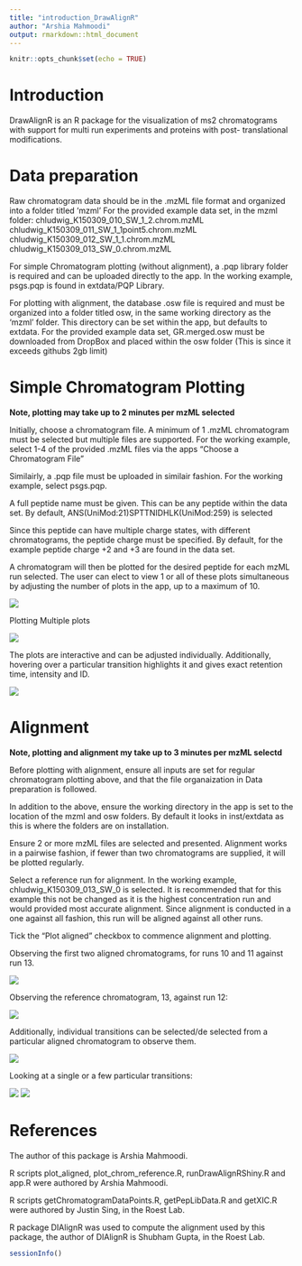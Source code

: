 ```yaml
---
title: "introduction_DrawAlignR"
author: "Arshia Mahmoodi"
output: rmarkdown::html_document
---
```


```r
knitr::opts_chunk$set(echo = TRUE)
```

# Introduction

DrawAlignR is an R package for the visualization of ms2 chromatograms with support for multi run experiments and proteins with post-
translational modifications.

# Data preparation

Raw chromatogram data should be in the .mzML file format and organized into a folder titled 'mzml'
For the provided example data set, in the mzml folder:
chludwig_K150309_010_SW_1_2.chrom.mzML
chludwig_K150309_011_SW_1_1point5.chrom.mzML
chludwig_K150309_012_SW_1_1.chrom.mzML
chludwig_K150309_013_SW_0.chrom.mzML

For simple Chromatogram plotting (without alignment), a .pqp library folder is required and can be uploaded directly to the app.
In the working example, psgs.pqp is found in extdata/PQP Library.

For plotting with alignment, the database .osw file is required and must be organized into a folder titled osw, in the same working directory as the 'mzml' folder. This directory can be set within the app, but defaults to extdata.
For the provided example data set, GR.merged.osw must be downloaded from DropBox and placed within the osw folder (This is since it
exceeds githubs 2gb limit)

# Simple Chromatogram Plotting

**Note, plotting may take up to 2 minutes per mzML selected**

Initially, choose a chromatogram file. A minimum of 1 .mzML chromatogram must be selected but multiple files are supported.
For the working example, select 1-4 of the provided .mzML files via the apps "Choose a Chromatogram File"

Similairly, a .pqp file must be uploaded in similair fashion. For the working example, select psgs.pqp.

A full peptide name must be given. This can be any peptide within the data set. By default, ANS(UniMod:21)SPTTNIDHLK(UniMod:259) is selected

Since this peptide can have multiple charge states, with different chromatograms, the peptide charge must be specified. By default, for 
the example peptide charge +2 and +3 are found in the data set.

A chromatogram will then be plotted for the desired peptide for each mzML run selected. The user can elect to view 1 or all of these plots simultaneous by adjusting the number of plots in the app, up to a maximum of 10.

![](./inst/extdata/Image1.PNG)

Plotting Multiple plots

![](./inst/extdata/Image2.PNG)

The plots are interactive and can be adjusted individually. Additionally, hovering over a particular transition highlights it and gives
exact retention time, intensity and ID.

![](./inst/extdata/Image4.PNG)


# Alignment

**Note, plotting and alignment my take up to 3 minutes per mzML selectd**

Before plotting with alignment, ensure all inputs are set for regular chromatogram plotting above, and that the file organaization in 
Data preparation is followed.

In addition to the above, ensure the working directory in the app is set to the location of the mzml and osw folders. By default it looks
in inst/extdata as this is where the folders are on installation.

Ensure 2 or more mzML files are selected and presented. Alignment works in a pairwise fashion, if fewer than two chromatograms are supplied, it will be plotted regularly.

Select a reference run for alignment. In the working example, chludwig_K150309_013_SW_0 is selected. It is recommended that for this example this not be changed as it is the highest concentration run and would provided most accurate alignment. Since alignment is
conducted in a one against all fashion, this run will be aligned against all other runs.

Tick the "Plot aligned" checkbox to commence alignment and plotting.

Observing the first two aligned chromatograms, for runs 10 and 11 against run 13.

![](./inst/extdata/Image5.PNG)

Observing the reference chromatogram, 13, against run 12:

![](./inst/extdata/Image6.PNG)

Additionally, individual transitions can be selected/de selected from a particular aligned chromatogram to observe them.

![](./inst/extdata/Image9.PNG)

Looking at a single or a few particular transitions:

![](./inst/extdata/Image7.PNG)
![](./inst/extdata/Image8.PNG)

# References

The author of this package is Arshia Mahmoodi.

R scripts plot_aligned, plot_chrom_reference.R, runDrawAlignRShiny.R and app.R were authored by Arshia Mahmoodi.

R scripts getChromatogramDataPoints.R, getPepLibData.R and getXIC.R were authored by Justin Sing, in the Roest Lab.

R package DIAlignR was used to compute the alignment used by this package, the author of DIAlignR is Shubham Gupta, in the Roest Lab.

```r
sessionInfo()
```